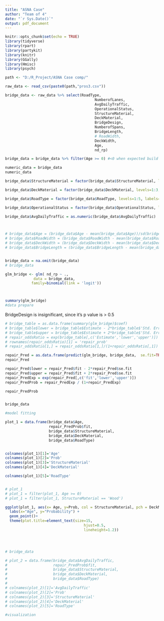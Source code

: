 ---
title: "ASNA Case"
author: "Team of 4"
date: "`r Sys.Date()`"
output: pdf_document
---

```{r, echo=FALSE, message=FALSE, fig.height=7, warning=FALSE}
knitr::opts_chunk$set(echo = TRUE)
library(tidyverse)
library(rpart)
library(partykit)
library(knitr)
library(GGally)
library(Hmisc)
library(psych)

path <- "D:/R_Project/ASNA Case comp/"

raw_data <- read_csv(paste0(path,"pros3.csv"))

bridge_data <- raw_data %>% select(RoadType, 
                                         NumberofLanes, 
                                         AvgDailyTraffic,
                                         OperationalStatus,
                                         StructureMaterial,
                                         DeckMaterial,
                                         BridgeDesign,
                                         NumberofSpans,
                                         BridgeLength,
                                         # RoadWidth,
                                         DeckWidth,
                                         Age,
                                         nd_rp) 

bridge_data = bridge_data %>% filter(Age >= 0) #<0 when expected build date is in the future 

numeric_data = bridge_data
numeric_data

bridge_data$StructureMaterial = factor(bridge_data$StructureMaterial, levels=1:3, labels=c('Concrete','Steel','Wood'))

bridge_data$DeckMaterial = factor(bridge_data$DeckMaterial, levels=1:3, labels=c('Concrete','Steel','Wood'))

bridge_data$RoadType = factor(bridge_data$RoadType, levels=1:5, labels=c('Highway','Thoroughfare','Secondary', 'City_St','Other'))

bridge_data$OperationalStatus = factor(bridge_data$OperationalStatus, levels=1:5, labels=c('NoRestriction','TemporaryFix','Restriction', 'Closed','NewNotOpen'))

bridge_data$AvgDailyTraffic = as.numeric(bridge_data$AvgDailyTraffic)



# bridge_data$Age = (bridge_data$Age - mean(bridge_data$Age))/sd(bridge_data$Age)
# bridge_data$RoadWidth = (bridge_data$RoadWidth - mean(bridge_data$RoadWidth))/sd(bridge_data$RoadWidth)
# bridge_data$DeckWidth = (bridge_data$DeckWidth - mean(bridge_data$DeckWidth))/sd(bridge_data$DeckWidth)
# bridge_data$BridgeLength = (bridge_data$BridgeLength - mean(bridge_data$BridgeLength))/sd(bridge_data$BridgeLength)


bridge_data = na.omit(bridge_data)
# bridge_data

```

```{r, echo=FALSE, message=FALSE, warning=FALSE}

glm_bridge <- glm( nd_rp ~ .,
             data = bridge_data,
            family=binomial(link = 'logit'))



summary(glm_bridge)
#data prepare
```
  BridgeDesign is insignificant, since it's p value is > 0.5
  
```{r, echo=FALSE, message=FALSE, warning=FALSE}

# bridge_table = as.data.frame(summary(glm_bridge)$coef)
# bridge_table$lower = bridge_table$Estimate - 2*bridge_table$'Std. Error'
# bridge_table$upper = bridge_table$Estimate + 2*bridge_table$'Std. Error'
# repair_oddsRatio = exp(bridge_table[,c('Estimate','lower','upper')])
# rownames(repair_oddsRatio)[1] = 'repair_prob'
# repair_oddsRatio[1,] = repair_oddsRatio[1,]/(1+repair_oddsRatio[,1])

repair_Pred = as.data.frame(predict(glm_bridge, bridge_data,  se.fit=TRUE))
repair_Pred

repair_Pred$lower = repair_Pred$fit - 2*repair_Pred$se.fit
repair_Pred$upper = repair_Pred$fit + 2*repair_Pred$se.fit
repair_PredExp = exp(repair_Pred[,c('fit','lower','upper')])
repair_PredProb = repair_PredExp / (1+repair_PredExp)

repair_PredProb


bridge_data

#model fitting
```

```{r, echo=FALSE, message=FALSE, warning=FALSE}

plot_1 = data.frame(bridge_data$Age,
                    repair_PredProb$fit,
                    bridge_data$StructureMaterial,
                    bridge_data$DeckMaterial,
                    bridge_data$RoadType)


colnames(plot_1)[1]='Age'
colnames(plot_1)[2]='Prob'
colnames(plot_1)[3]='StructureMaterial'
colnames(plot_1)[4]='DeckMaterial'

colnames(plot_1)[5]='RoadType'


# plot_1
# plot_1 = filter(plot_1, Age >= 0)
# plot_1 = filter(plot_1, StructureMaterial == 'Wood')

ggplot(plot_1, aes(x= Age, y=Prob, col = StructureMaterial, pch = DeckMaterial) )+
  labs(x="Age", y="Probability") +
  geom_point()+
  theme(plot.title=element_text(size=15,
                                    hjust=0.5,
                                    lineheight=1.2))




# bridge_data

# plot_2 = data.frame(bridge_data$AvgDailyTraffic,
#                     repair_PredProb$fit,
#                     bridge_data$StructureMaterial,
#                     bridge_data$DeckMaterial,
#                     bridge_data$RoadType)
# 
# colnames(plot_2)[1]='AvgDailyTraffic'
# colnames(plot_2)[2]='Prob'
# colnames(plot_2)[3]='StructureMaterial'
# colnames(plot_2)[4]='DeckMaterial'
# colnames(plot_2)[5]='RoadType'

#visualization
```







